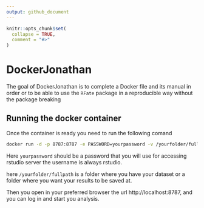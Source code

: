 ```yaml
---
output: github_document
---
```


<!-- README.md is generated from README.Rmd. Please edit that file -->

```r
knitr::opts_chunk$set(
  collapse = TRUE,
  comment = "#>"
)
```

# DockerJonathan

<!-- badges: start -->
<!-- badges: end -->

The goal of DockerJonathan is to complete a Docker file and its manual in order or to be able to use the `RFate` package in a reproducible way without the package breaking


## Running the docker container

Once the container is ready you need to run the following comand

```bash
docker run -d -p 8787:8787 -e PASSWORD=yourpassword -v /yourfolder/fullpath:/home/rstudio/LOOKATMEEE:rw derekcorcoran/rfate
```

Here `yourpassword` should be a password that you will use for accessing rstudio server the username is always rstudio.

here `/yourfolder/fullpath` is a folder where you have your dataset or a folder where you want your results to be saved at.

Then you open in your preferred browser the url http://localhost:8787, and you can log in and start you analysis.

